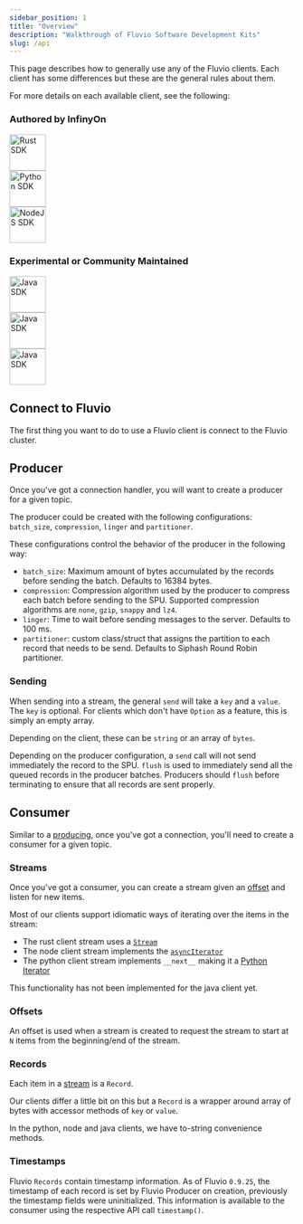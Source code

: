 ```yaml
---
sidebar_position: 1
title: "Overview"
description: "Walkthrough of Fluvio Software Development Kits"
slug: /api
---
```


This page describes how to generally use any of the Fluvio clients.  Each
client has some differences but these are the general rules about them.

For more details on each available client, see the following:

### Authored by InfinyOn

<div style={{ paddingLeft: '20px', display: 'inline' }}>
  <a href="https://docs.rs/fluvio/latest/fluvio/" target="_blank">
    <img src="/img/docs/sdk/rust.svg" alt="Rust SDK" height="64px" width="64px" />
  </a>
</div>

<div style={{ paddingLeft: '20px', display: 'inline' }}>
  <a href="https://infinyon.github.io/fluvio-client-python/fluvio.html" target="_blank">
    <img src="/img/docs/sdk/python.svg" alt="Python SDK" height="64px" width="64px" />
  </a>
</div>

<div style={{ paddingLeft: '20px', display: 'inline' }}>
  <a href="https://infinyon.github.io/fluvio-client-node/" target="_blank">
    <img src="/img/docs/sdk/nodejs.svg" alt="NodeJS SDK" height="64px" width="64px" />
  </a>
</div>

### Experimental or Community Maintained

<div style={{ paddingLeft: '20px', display: 'inline' }}>
  <a href="https://infinyon.github.io/fluvio-client-java/com/infinyon/fluvio/package-summary.html" target="_blank">
    <img src="/img/docs/sdk/java.svg" alt="Java SDK" height="64px" width="64px" />
  </a>
</div>

<div style={{ paddingLeft: '20px', display: 'inline' }}>
  <a href="https://github.com/avinassh/fluvio-go
" target="_blank">
    <img src="/img/docs/sdk/golang.svg" alt="Java SDK" height="64px" width="64px" />
  </a>
</div>

<div style={{ paddingLeft: '20px', display: 'inline' }}>
  <a href="https://github.com/viniarck/fluvio-ex
" target="_blank">
    <img src="/img/docs/sdk/elixir.svg" alt="Java SDK" height="64px" width="64px" />
  </a>
</div>

## Connect to Fluvio

The first thing you want to do to use a Fluvio client is connect to the Fluvio
cluster.

## Producer

Once you've got a connection handler, you will want to create a producer for a
given topic.

The producer could be created with the following configurations: `batch_size`, `compression`, `linger` and `partitioner`.

These configurations control the behavior of the producer in the following way:

* `batch_size`: Maximum amount of bytes accumulated by the records before sending the batch. Defaults to 16384 bytes.
* `compression`: Compression algorithm used by the producer to compress each batch before sending to the SPU. Supported compression algorithms are `none`, `gzip`, `snappy` and `lz4`.
* `linger`: Time to wait before sending messages to the server. Defaults to 100 ms.
* `partitioner`: custom class/struct that assigns the partition to each record that needs to be send. Defaults to Siphash Round Robin partitioner.

### Sending

When sending into a stream, the general `send` will take a `key` and a `value`.
The `key` is optional. For clients which don't have `Option` as a feature, this
is simply an empty array.

Depending on the client, these can be `string` or an array of `bytes`.

Depending on the producer configuration, a `send` call will not send immediately the record to the SPU. `flush` is used to immediately send all the queued records in the producer batches. Producers should `flush` before terminating to ensure that all records are sent properly.

## Consumer

Similar to a [producing](#producer), once you've got a connection, you'll need
to create a consumer for a given topic.

### Streams

Once you've got a consumer, you can create a stream given an [offset](#offsets)
and listen for new items.

Most of our clients support idiomatic ways of iterating over the items in the stream:
* The rust client stream uses a [`Stream`]
* The node client stream implements the [`asyncIterator`]
* The python client stream implements `__next__` making it a [Python Iterator]

[`Stream`]: https://docs.rs/futures/0.3.15/futures/stream/trait.Stream.html
[`asyncIterator`]: https://developer.mozilla.org/en-US/docs/Web/JavaScript/Reference/Statements/for-await...of
[Python Iterator]: https://wiki.python.org/moin/Iterator

This functionality has not been implemented for the java client yet.

### Offsets

An offset is used when a stream is created to request the stream to start at
`N` items from the beginning/end of the stream.

### Records

Each item in a [stream](#streams) is a `Record`.

Our clients differ a little bit on this but a `Record` is a wrapper around
array of bytes with accessor methods of `key` or `value`.

In the python, node and java clients, we have to-string convenience methods.

### Timestamps

Fluvio `Records` contain timestamp information. As of Fluvio `0.9.25`, the timestamp of each record is set by Fluvio Producer on creation, previously the timestamp fields were uninitialized. This information is available to the consumer using the respective API call `timestamp()`.
